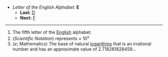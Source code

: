 *''Letter of the English Alphabet:'' '''E'''
**'''Last:''' [[D]]
**'''Next:''' [[F]]
----

#The fifth letter of the [[English]] alphabet.
#(''Scientific Notation'') represents &times; 10<sup>x</sup>
#(''e''; Mathematics) The base of natural [[logarithm]]s that is an irrational number and has an approximate value of 2.718281828459...